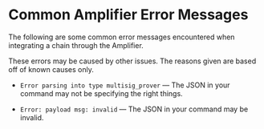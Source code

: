 # Common Amplifier Error Messages


The following are some common error messages encountered when integrating a chain through the Amplifier.

<Callout type="error">
  These errors may be caused by other issues. The reasons given are based off of
  known causes only.
</Callout>

- `Error parsing into type multisig_prover` — The JSON in your command may not be specifying the right things.

- `Error: payload msg: invalid` — The JSON in your command may be invalid.
